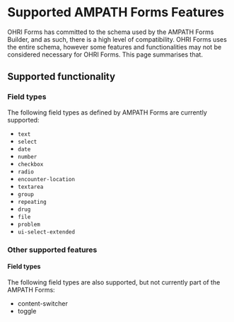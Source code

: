 # Supported AMPATH Forms Features

OHRI Forms has committed to the schema used by the AMPATH Forms Builder, and as such, there is a high level of compatibility. OHRI Forms uses the entire schema, however some features and functionalities may not be considered necessary for OHRI Forms. This page summarises that.

## Supported functionality

### Field types

The following field types as defined by AMPATH Forms are currently supported:

- `text`
- `select`
- `date`
- `number`
- `checkbox`
- `radio`
- `encounter-location`
- `textarea`
- `group`
- `repeating`
- `drug`
- `file`
- `problem`
- `ui-select-extended`

### Other supported features

#### Field types

The following field types are also supported, but not currently part of the AMPATH Forms:

- content-switcher
- toggle
